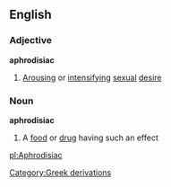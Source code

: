 ==English==
===Adjective===
{{wikipedia}}
'''aphrodisiac'''
#[[Arousing]] or [[intensify]]ing [[sexual]] [[desire]]
===Noun===
'''aphrodisiac'''
#A [[food]] or [[drug]] having such an effect
[[Category:Greek derivations]]

[[pl:Aphrodisiac]]
